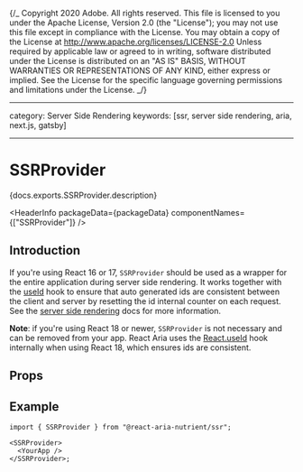 {/_ Copyright 2020 Adobe. All rights reserved.
This file is licensed to you under the Apache License, Version 2.0 (the "License");
you may not use this file except in compliance with the License. You may obtain a copy
of the License at http://www.apache.org/licenses/LICENSE-2.0
Unless required by applicable law or agreed to in writing, software distributed under
the License is distributed on an "AS IS" BASIS, WITHOUT WARRANTIES OR REPRESENTATIONS
OF ANY KIND, either express or implied. See the License for the specific language
governing permissions and limitations under the License. _/}



---

category: Server Side Rendering
keywords: [ssr, server side rendering, aria, next.js, gatsby]

---

# SSRProvider

<PageDescription>{docs.exports.SSRProvider.description}</PageDescription>

<HeaderInfo packageData={packageData} componentNames={["SSRProvider"]} />

## Introduction

If you're using React 16 or 17, `SSRProvider` should be used as a wrapper for the entire application during server side rendering.
It works together with the [useId](useId.html) hook to ensure that auto generated ids are consistent
between the client and server by resetting the id internal counter on each request.
See the [server side rendering](ssr.html) docs for more information.

**Note**: if you're using React 18 or newer, `SSRProvider` is not necessary and can be removed from your app. React Aria uses the
[React.useId](https://react.dev/reference/react/useId) hook internally when using React 18, which ensures ids are consistent.

## Props

<PropTable component={docs.exports.SSRProvider} links={docs.links} />

## Example

```tsx
import { SSRProvider } from "@react-aria-nutrient/ssr";

<SSRProvider>
  <YourApp />
</SSRProvider>;
```
